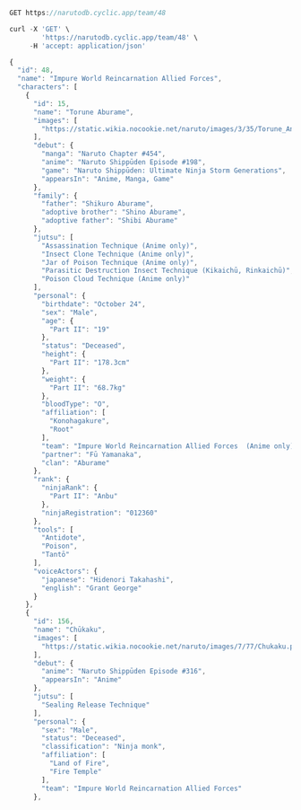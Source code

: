 ```js
GET https://narutodb.cyclic.app/team/48
```
```js
curl -X 'GET' \
        'https://narutodb.cyclic.app/team/48' \
     -H 'accept: application/json'
```
```js
{
  "id": 48,
  "name": "Impure World Reincarnation Allied Forces",
  "characters": [
    {
      "id": 15,
      "name": "Torune Aburame",
      "images": [
        "https://static.wikia.nocookie.net/naruto/images/3/35/Torune_Anime.png/revision/latest/scale-to-width-down/300?cb=20150209195934"
      ],
      "debut": {
        "manga": "Naruto Chapter #454",
        "anime": "Naruto Shippūden Episode #198",
        "game": "Naruto Shippūden: Ultimate Ninja Storm Generations",
        "appearsIn": "Anime, Manga, Game"
      },
      "family": {
        "father": "Shikuro Aburame",
        "adoptive brother": "Shino Aburame",
        "adoptive father": "Shibi Aburame"
      },
      "jutsu": [
        "Assassination Technique (Anime only)",
        "Insect Clone Technique (Anime only)",
        "Jar of Poison Technique (Anime only)",
        "Parasitic Destruction Insect Technique (Kikaichū, Rinkaichū)",
        "Poison Cloud Technique (Anime only)"
      ],
      "personal": {
        "birthdate": "October 24",
        "sex": "Male",
        "age": {
          "Part II": "19"
        },
        "status": "Deceased",
        "height": {
          "Part II": "178.3cm"
        },
        "weight": {
          "Part II": "68.7kg"
        },
        "bloodType": "O",
        "affiliation": [
          "Konohagakure",
          "Root"
        ],
        "team": "Impure World Reincarnation Allied Forces  (Anime only)",
        "partner": "Fū Yamanaka",
        "clan": "Aburame"
      },
      "rank": {
        "ninjaRank": {
          "Part II": "Anbu"
        },
        "ninjaRegistration": "012360"
      },
      "tools": [
        "Antidote",
        "Poison",
        "Tantō"
      ],
      "voiceActors": {
        "japanese": "Hidenori Takahashi",
        "english": "Grant George"
      }
    },
    {
      "id": 156,
      "name": "Chūkaku",
      "images": [
        "https://static.wikia.nocookie.net/naruto/images/7/77/Chukaku.png/revision/latest/scale-to-width-down/300?cb=20130606193748"
      ],
      "debut": {
        "anime": "Naruto Shippūden Episode #316",
        "appearsIn": "Anime"
      },
      "jutsu": [
        "Sealing Release Technique"
      ],
      "personal": {
        "sex": "Male",
        "status": "Deceased",
        "classification": "Ninja monk",
        "affiliation": [
          "Land of Fire",
          "Fire Temple"
        ],
        "team": "Impure World Reincarnation Allied Forces"
      },
```
